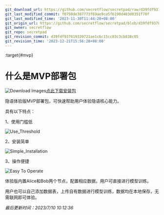 ```yaml
---
git_download_url: https://github.com/secretflow/secretpad/raw/d39fdf937819339721ae1c6c15cc83c3cb838c05/docs/deployment_experience/deployment_package.md
git_last_modified_commit: f0750de387773f69ae9ca5f6190d483d0351f70f
git_last_modified_time: '2023-11-30T11:44:20+08:00'
git_origin_url: https://github.com/secretflow/secretpad/blob/d39fdf937819339721ae1c6c15cc83c3cb838c05/docs/deployment_experience/deployment_package.md
git_owner: secretflow
git_repo: secretpad
git_revision_commit: d39fdf937819339721ae1c6c15cc83c3cb838c05
git_revision_time: '2023-12-21T15:56:28+08:00'
---
```


:target{#mvp}

# 什么是MVP部署包

![Download Images](../_assets/download_image.png)[点此下载安装包](https://secretflow-public.oss-cn-hangzhou.aliyuncs.com/mvp-packages/secretflow-allinone-package-latest.tar.gz)

隐语体验版MVP部署包，可快速帮助用户体验隐语核心能力。

具有以下特点：

1、使用门槛低

![Use\_Threshold](../_assets/use_threshold.png)

2、安装简单

![Simple\_Installation](../_assets/simple_installation.png)

3、操作便捷

![Easy To Operate](../_assets/easy_to_operate.png)

体验版内置Alice和Bob两个节点，配置相应数据，用户可直接进行模型训练。

用户也可以自己添加数据表，上传自有数据进行模型训练，数据均在本地保存，无需联网即可体验。

<em>最后更新时间：2023/7/10 10:12:36</em>
